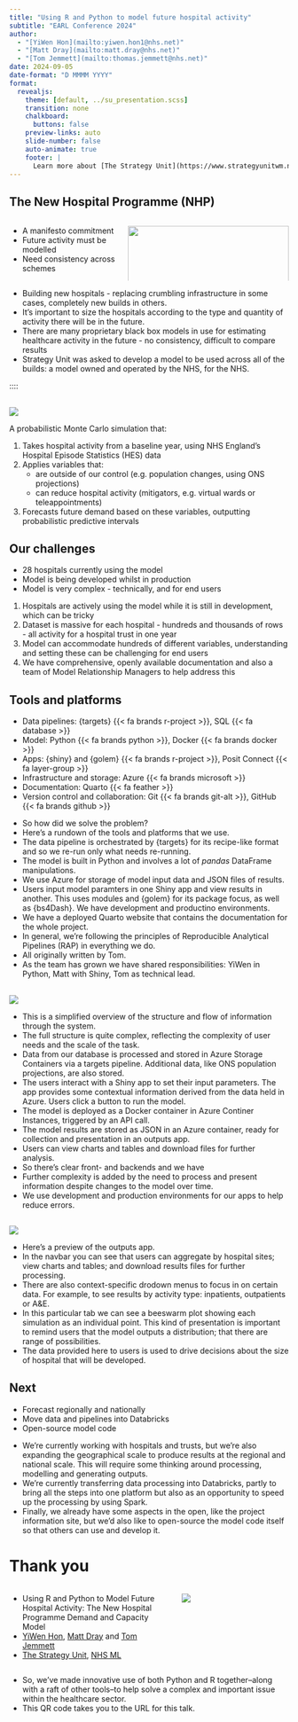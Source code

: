 ---
title: "Using R and Python to model future hospital activity"
subtitle: "EARL Conference 2024"
author: 
  - "[YiWen Hon](mailto:yiwen.hon1@nhs.net)"
  - "[Matt Dray](mailto:matt.dray@nhs.net)"
  - "[Tom Jemmett](mailto:thomas.jemmett@nhs.net)"
date: 2024-09-05
date-format: "D MMMM YYYY"
format:
  revealjs:
    theme: [default, ../su_presentation.scss]
    transition: none
    chalkboard:
      buttons: false
    preview-links: auto
    slide-number: false
    auto-animate: true
    footer: |
      Learn more about [The Strategy Unit](https://www.strategyunitwm.nhs.uk/)
---

## The New Hospital Programme (NHP)

:::: {.columns}

::: {.column width='40%'}

- A manifesto commitment
- Future activity must be modelled
- Need consistency across schemes

:::

::: {.column width='60%'}

![](kettering-raac.png){width='100%' fig-alt="The headline of a BBC article that says 'Raac: Top floor of Kettering General Hospital Wing vacated'. There is a picture of the hospital with a caption that starts 'crumbling Raac was discovered in the roof."}

:::

::::

::: {.notes}

- Building new hospitals - replacing crumbling infrastructure in some cases, completely new builds in others.
- It's important to size the hospitals according to the type and quantity of activity there will be in the future.
- There are many proprietary black box models in use for estimating healthcare activity in the future - no consistency, difficult to compare results
- Strategy Unit was asked to develop a model to be used across all of the builds: a model owned and operated by the NHS, for the NHS.

:::

::::

## {#model-process data-menu-title="Model process diagram" .center}

![](nhp-model-diagram-transparent.png){fig-alt='Diagram showing the model flow. We start with baseline activity and capacity, which flows throiugh demand-supply imbalances, demographic and non-demographic changes and finally actitivyt mitigators. The outcome is modelled future activity.'}

::: {.notes}

A probabilistic Monte Carlo simulation that: 

1. Takes hospital activity from a baseline year, using NHS England's Hospital Episode Statistics (HES) data
2. Applies variables that:
    + are outside of our control (e.g. population changes, using ONS projections)
    + can reduce hospital activity (mitigators, e.g. virtual wards or teleappointments)
3. Forecasts future demand based on these variables, outputting probabilistic predictive intervals

:::

## Our challenges

* 28 hospitals currently using the model
* Model is being developed whilst in production
* Model is very complex - technically, and for end users

::: {.notes}

1. Hospitals are actively using the model while it is still in development, which can be tricky
2. Dataset is massive for each hospital - hundreds and thousands of rows - all activity for a hospital trust in one year
3. Model can accommodate hundreds of different variables, understanding and setting these can be challenging for end users
4. We have comprehensive, openly available documentation and also a team of Model Relationship Managers to help address this

:::

## Tools and platforms

* Data pipelines: {targets} {{< fa brands r-project >}}, SQL {{< fa database >}}
* Model: Python {{< fa brands python >}}, Docker {{< fa brands docker >}}
* Apps: {shiny} and {golem} {{< fa brands r-project >}}, Posit Connect {{< fa layer-group >}}
* Infrastructure and storage: Azure {{< fa brands microsoft >}}
* Documentation: Quarto {{< fa feather >}}
* Version control and collaboration: Git {{< fa brands git-alt >}}, GitHub {{< fa brands github >}}

::: {.notes}

- So how did we solve the problem?
- Here's a rundown of the tools and platforms that we use.
- The data pipeline is orchestrated by {targets} for its recipe-like format and so we re-run only what needs re-running.
- The model is built in Python and involves a lot of _pandas_ DataFrame manipulations.
- We use Azure for storage of model input data and JSON files of results.
- Users input model paramters in one Shiny app and view results in another. This uses modules and {golem} for its package focus, as well as {bs4Dash}. We have development and productino environments.
- We have a deployed Quarto website that contains the documentation for the whole project.
- In general, we're following the principles of Reproducible Analytical Pipelines (RAP) in everything we do.
- All originally written by Tom.
- As the team has grown we have shared responsibilities: YiWen in Python, Matt with Shiny, Tom as technical lead.

:::

## {#structure data-menu-title="Structure" .center}

![](architecture-mermaid-transparent.png){fig-alt='A diagram showing the architecture of the model and apps. Data is processed from the database by the targets package and stored in an Azure storage account. the model and inputs and outputs apps collected data from there. Selections in the inputs app feed into the model.'}

::: {.notes}

- This is a simplified overview of the structure and flow of information through the system.
- The full structure is quite complex, reflecting the complexity of user needs and the scale of the task.
- Data from our database is processed and stored in Azure Storage Containers via a targets pipeline. Additional data, like ONS population projections, are also stored.
- The users interact with a Shiny app to set their input parameters. The app provides some contextual information derived from the data held in Azure. Users click a button to run the model.
- The model is deployed as a Docker container in Azure Continer Instances, triggered by an API call.
- The model results are stored as JSON in an Azure container, ready for collection and presentation in an outputs app.
- Users can view charts and tables and download files for further analysis.
- So there's clear front- and backends and we have
- Further complexity is added by the need to process and present information despite changes to the model over time.
- We use development and production environments for our apps to help reduce errors.

:::

## {#outputs-app data-menu-title="Outputs app" .center}

![](outputs-beeswarm.png){fig-alt="The NHP Model Results app. On the left is a navbar with a 'home' tab and other tabs grouped under headings of 'results' and 'information'. Users can select individual sites. In the main body is a series of dropdown boxes to select the type of data to show. There's also a beeswarm plot showing the model-run distribution."}

::: {.notes}

- Here's a preview of the outputs app.
- In the navbar you can see that users can aggregate by hospital sites; view charts and tables; and download results files for further processing.
- There are also context-specific drodown menus to focus in on certain data. For example, to see results by activity type: inpatients, outpatients or A&E.
- In this particular tab we can see a beeswarm plot showing each simulation as an individual point. This kind of presentation is important to remind users that the model outputs a distribution; that there are range of possibilities.
- The data provided here to users is used to drive decisions about the size of hospital that will be developed.

:::

## Next

- Forecast regionally and nationally
- Move data and pipelines into Databricks
- Open-source model code

::: {.notes}

- We're currently working with hospitals and trusts, but we're also expanding the geographical scale to produce results at the regional and national scale. This will require some thinking around processing, modelling and generating outputs.
- We're currently transferring data processing into Databricks, partly to bring all the steps into one platform but also as an opportunity to speed up the processing by using Spark.
- Finally, we already have some aspects in the open, like the project information site, but we'd also like to open-source the model code itself so that others can use and develop it.

::: 

# Thank you {.inverse}

:::: {.columns}

::: {.column width='60%'}

- Using R and Python to Model Future Hospital Activity: The New Hospital Programme Demand and Capacity Model
- [YiWen Hon](mailto:yiwen.hon1@nhs.net), [Matt Dray](mailto:matt.dray@nhs.net) and [Tom Jemmett](mailto:thomas.jemmett@nhs.net)
- [The Strategy Unit](https://www.strategyunitwm.nhs.uk/), [NHS ML](https://www.midlandsandlancashirecsu.nhs.uk/)

:::

::: {.column width='40%'}

![](earl-nhp-qr.svg)

:::

::::

::: {.notes}

- So, we've made innovative use of both Python and R together--along with a raft of other tools--to help solve a complex and important issue within the healthcare sector.
- This QR code takes you to the URL for this talk.

::: 

